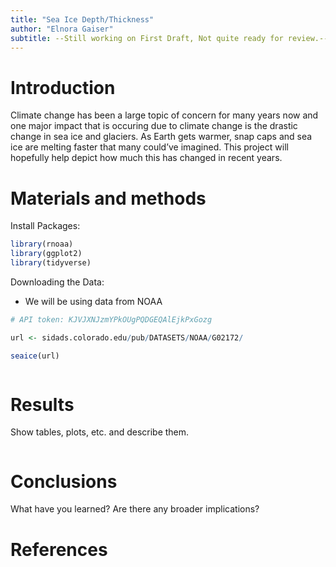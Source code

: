 ```yaml
---
title: "Sea Ice Depth/Thickness"
author: "Elnora Gaiser"
subtitle: --Still working on First Draft, Not quite ready for review.--
---
```


# Introduction

Climate change has been a large topic of concern for many years now and one major impact that is occuring due to climate change is the drastic change in sea ice and glaciers. As Earth gets warmer, snap caps and sea ice are melting faster that many could've imagined. This project will hopefully help depict how much this has changed in recent years.  

# Materials and methods

Install Packages:

```r

library(rnoaa)
library(ggplot2)
library(tidyverse)

```

Downloading the Data:

* We will be using data from NOAA

```r

# API token: KJVJXNJzmYPkOUgPQDGEQAlEjkPxGozg

url <- sidads.colorado.edu/pub/DATASETS/NOAA/G02172/

seaice(url)

```


```r

```


# Results

Show tables, plots, etc. and describe them.

```r

```

# Conclusions

What have you learned?  Are there any broader implications?

# References

